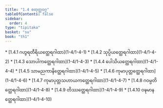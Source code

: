 ```yaml
---
title: "1.4 စတုတ္ထဝဂ္ဂ"
tableOfContents: false
sidebar:
  order: 4
type: "tipitaka"
basket: "su"
book: "th1"
---
```



<DynamicBreadcrumb />



<TableOfContents book="th1" section="1.4">
* [1.4.1 ဂဟွရတီရိယတ္ထေရဂါထာ](1-4/1-4-1)
* [1.4.2 သုပ္ပိယတ္ထေရဂါထာ](1-4/1-4-2)
* [1.4.3 သောပါကတ္ထေရဂါထာ](1-4/1-4-3)
* [1.4.4 ပေါသိယတ္ထေရဂါထာ](1-4/1-4-4)
* [1.4.5 သာမညကာနိတ္ထေရဂါထာ](1-4/1-4-5)
* [1.4.6 ကုမာပုတ္တတ္ထေရဂါထာ](1-4/1-4-6)
* [1.4.7 ကုမာပုတ္တသဟာယကတ္ထေရဂါထာ](1-4/1-4-7)
* [1.4.8 ဂဝမ္ပတိတ္ထေရဂါထာ](1-4/1-4-8)
* [1.4.9 တိဿတ္ထေရဂါထာ](1-4/1-4-9)
* [1.4.10 ဝဍ္ဎမာနတ္ထေရဂါထာ](1-4/1-4-10)
</TableOfContents>